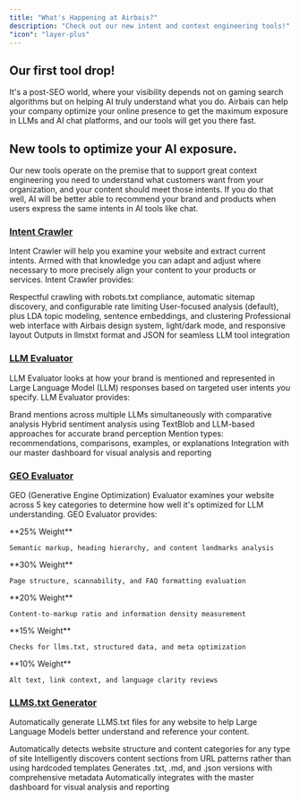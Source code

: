 ```yaml
---
title: "What's Happening at Airbais?"
description: "Check out our new intent and context engineering tools!"
"icon": "layer-plus"
---
```


## Our first tool drop!

It's a post-SEO world, where your visibility depends not on gaming search algorithms but on helping AI truly understand what you do. Airbais can help your company optimize your online presence to get the maximum exposure in LLMs and AI chat platforms, and our tools will get you there fast.

## New tools to optimize your AI exposure.

Our new tools operate on the premise that to support great context engineering you need to understand what customers want from your organization, and your content should meet those intents. If you do that well, AI will be better able to recommend your brand and products when users express the same intents in AI tools like chat.

### <a href="../intent-tools/intentcrawler">Intent Crawler</a>

Intent Crawler will help you examine your website and extract current intents. Armed with that knowledge you can adapt and adjust where necessary to more precisely align your content to your products or services. Intent Crawler provides:

<CardGroup cols={2}>
  <Card title="Intelligent Web Crawling" horizontal icon='user-magnifying-glass' color='#44ADFF'>
    Respectful crawling with robots.txt compliance, automatic sitemap discovery, and configurable rate limiting
  </Card>
  <Card title="Advanced Intent Discovery" horizontal icon='user-magnifying-glass' color='#44ADFF'>
    User-focused analysis (default), plus LDA topic modeling, sentence embeddings, and clustering
  </Card>
  <Card title="Modern Dashboard" horizontal icon='user-magnifying-glass' color='#44ADFF'>
    Professional web interface with Airbais design system, light/dark mode, and responsive layout
  </Card>
  <Card title="Structured Exports" horizontal icon='user-magnifying-glass' color='#44ADFF'>
    Outputs in llmstxt format and JSON for seamless LLM tool integration
  </Card>
</CardGroup>

### <a href="../intent-tools/llmevaluator">LLM Evaluator</a>

LLM Evaluator looks at how your brand is mentioned and represented in Large Language Model (LLM) responses based on targeted user intents _you_ specify. LLM Evaluator provides:

<CardGroup cols={2}>
  <Card title="Multi-LLM Evaluation" horizontal icon='radar' color='#4FE3C1'>
    Brand mentions across multiple LLMs simultaneously with comparative
    analysis
  </Card>
  <Card title="Sentiment Analysis" horizontal icon='radar' color='#4FE3C1'>
    Hybrid sentiment analysis using TextBlob and LLM-based approaches for
    accurate brand perception
  </Card>
  <Card title="Context Detection" horizontal icon='radar' color='#4FE3C1'>
    Mention types: recommendations, comparisons, examples, or
    explanations
  </Card>
  <Card title="Dashboard Integration" horizontal icon='radar' color='#4FE3C1'>
    Integration with our master dashboard for visual analysis and
    reporting
  </Card>
</CardGroup>

### <a href="../intent-tools/geoevaluator">GEO Evaluator</a>

GEO (Generative Engine Optimization) Evaluator examines your website across 5 key categories to determine how well it's optimized for LLM understanding. GEO Evaluator provides:

<CardGroup cols={2}>
  <Card title="Structural HTML" horizontal icon='magnifying-glass-chart' color='#FF5537'>
    **25% Weight**
    
    Semantic markup, heading hierarchy, and content landmarks analysis
  </Card>
  <Card title="Content Organization" horizontal icon='magnifying-glass-chart' color='#FF5537'>
    **30% Weight**
    
    Page structure, scannability, and FAQ formatting evaluation
  </Card>
  <Card title="Token Efficiency" horizontal icon='magnifying-glass-chart' color='#FF5537'>
    **20% Weight**
    
    Content-to-markup ratio and information density measurement
  </Card>
  <Card title="LLM Technical" horizontal icon='magnifying-glass-chart' color='#FF5537'>
    **15% Weight**
    
    Checks for llms.txt, structured data, and meta optimization
  </Card>
  <Card title="Accessibility" horizontal icon='magnifying-glass-chart' color='#FF5537'>
    **10% Weight**
    
    Alt text, link context, and language clarity reviews
  </Card>
</CardGroup>

### <a href="../intent-tools/llmstxtgenerator">LLMS.txt Generator</a>

Automatically generate LLMS.txt files for any website to help Large Language Models better understand and reference your content.

<CardGroup cols={2}>
  <Card title="Universal Compatibility" icon="file-lines">
    Automatically detects website structure and content categories for any type of site
  </Card>
  <Card title="Dynamic Section Detection" icon="file-lines">
    Intelligently discovers content sections from URL patterns rather than using hardcoded templates
  </Card>
  <Card title="Multiple Output Formats" icon="file-lines">
    Generates .txt, .md, and .json versions with comprehensive metadata
  </Card>
  <Card title="Dashboard Integration" icon="file-lines">
    Automatically integrates with the master dashboard for visual analysis and reporting
  </Card>
</CardGroup>